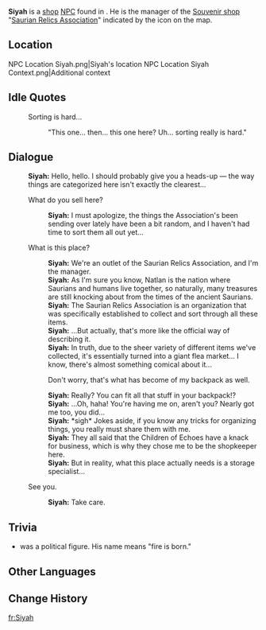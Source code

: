 {{Meta
<!-- Remove this template after adding the missing info -->
|missing_NPC_profile  = yes
}}
{{Character Infobox
|type              = Open-World NPC
|image             = NPC Siyah.png
|realname          = <!-- Optional, if different from in-game name -->
|deceased          = <!-- Past (for deceased prior to events of the game) or free response -->
|region            = Natlan
|location          = Natlan
|affiliation       = Children of Echoes
|affiliation2      = Saurian Relics Association (Faction)
|affiliationLabel2 = Saurian Relics Association
|title             = Store Manager, Saurian Relics Association
|ancestry          = <!-- Clan/family -->
|father            = 
|mother            = 
|spouse            = 
|sibling           = 
|child             = 
|relative          = 
|voiceEN           = 
|voiceCN           = 
|voiceJP           = 
|voiceKR           = 
|dialoguereward    = 
}}
'''Siyah''' is a [[shop]] [[NPC]] found in {{Location|Stadium of the Sacred Flame}}. He is the manager of the [[Souvenir Shop|Souvenir shop]] "[[Saurian Relics Association]]" indicated by the {{DIcon|Souvenir}} icon on the map.
<!--
==Shop==
{{Shop/Header|currency=Pyro Sigil|vendor=Siyah}}
{{Shop/Footer}}
-->
==Location==
<gallery>
NPC Location Siyah.png|Siyah's location
NPC Location Siyah Context.png|Additional context
</gallery>
<!--
==Profile==
''(To be added.)''

===Appearance===
''(To be added.)''

==Quests and Events==
{{Quests and Events}}
-->
==Idle Quotes==
{{Dialogue Start}}
: {{DIcon|Idle}} Sorting is hard...
:: {{A|VO Siyah 01.ogg}} "This one... then... this one here? Uh... sorting really is hard."
{{Dialogue End}}

==Dialogue==
{{Dialogue Start}}
:'''Siyah:''' Hello, hello. I should probably give you a heads-up &mdash; the way things are categorized here isn't exactly the clearest...
:{{DIcon|Souvenir}} What do you sell here?
::'''Siyah:''' I must apologize, the things the Association's been sending over lately have been a bit random, and I haven't had time to sort them all out yet...
:{{DIcon}} What is this place?
::'''Siyah:''' We're an outlet of the Saurian Relics Association, and I'm the manager.
::'''Siyah:''' As I'm sure you know, Natlan is the nation where Saurians and humans live together, so naturally, many treasures are still knocking about from the times of the ancient Saurians.
::'''Siyah:''' The Saurian Relics Association is an organization that was specifically established to collect and sort through all these items.
::'''Siyah:''' ...But actually, that's more like the official way of describing it.
::'''Siyah:''' In truth, due to the sheer variety of different items we've collected, it's essentially turned into a giant flea market... I know, there's almost something comical about it...
::{{DIcon}} Don't worry, that's what has become of my backpack as well.
::'''Siyah:''' Really? You can fit all that stuff in your backpack!?
::'''Siyah:''' ...Oh, haha! You're having me on, aren't you? Nearly got me too, you did...
::'''Siyah:''' *sigh* Jokes aside, if you know any tricks for organizing things, you really must share them with me.
::'''Siyah:''' They all said that the Children of Echoes have a knack for business, which is why they chose me to be the shopkeeper here.
::'''Siyah:''' But in reality, what this place actually needs is a storage specialist...
:{{DIcon}} See you.
::'''Siyah:''' Take care.
{{Dialogue End}}
<!--
==Event Dialogue==
===Event Name===
{{Dialogue Start}}
:'''Siyah:'''
{{Dialogue End}}
-->
==Trivia==
* {{W|Siyaj Kʼakʼ|Siyah Kʼakʼ}} was a {{W|Maya civilization|Mayan}} political figure. His name means "fire is born."

==Other Languages==
{{Other Languages|default_hidden=1
|en      = Siyah
|zhs     = 希亚赫
|zhs_rm  = Xīyàhè
|zht     = 希亞赫
|zht_rm  = Xīyàhè
|ja      = シヤフ
|ko      = 시야즈
|es      = Siyah
|fr      = Siyah
|ru      = Сиях
|th      = Siyah
|vi      = Siyah
|de      = Siyah
|id      = Siyah
|pt      = Siyah
|tr      = Siyah
|it      = Siyah
}}

==Change History==
{{Change History|5.0}}
<!--
==References==
{{Reflist}}
-->

[[fr:Siyah]]